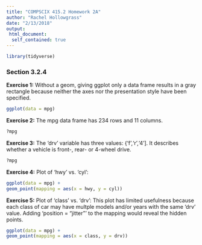 ```yaml
---
title: "COMPSCIX 415.2 Homework 2A"
author: "Rachel Hollowgrass"
date: "2/13/2018"
output:
 html_document:
  self_contained: true
---
```


```r
library(tidyverse)
```

### Section 3.2.4

**Exercise 1:** Without a geom, giving ggplot only a data frame results in a gray rectangle because neither the axes nor the presentation style have been specified.

```r
ggplot(data = mpg)
```

**Exercise 2:** The mpg data frame has 234 rows and 11 columns.

```r
?mpg
```

**Exercise 3:** The 'drv' variable has three values: {'f','r','4']. It describes whether a vehicle is front-, rear- or 4-wheel drive. 

```r
?mpg
```

**Exercise 4:** Plot of 'hwy' vs. 'cyl': 

```r
ggplot(data = mpg) + 
geom_point(mapping = aes(x = hwy, y = cyl))
```

**Exercise 5:** Plot of 'class' vs. 'drv': This plot has limited usefulness because each class of car may have multple models and/or years with the same 'drv' value. Adding 'position = "jitter"' to the mapping would reveal the hidden points.

```r
ggplot(data = mpg) + 
geom_point(mapping = aes(x = class, y = drv))
```

